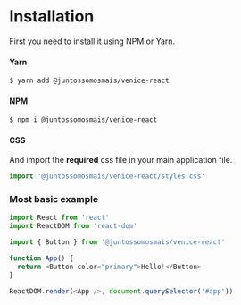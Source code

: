 
<Meta title="Getting Started|Usage/Installation" />

# Installation

First you need to install it using NPM or Yarn.

#### Yarn

```sh
$ yarn add @juntossomosmais/venice-react
```

#### NPM

```sh
$ npm i @juntossomosmais/venice-react
```

#### CSS

And import the **required** css file in your main application file.

```js
import '@juntossomosmais/venice-react/styles.css'
```

### Most basic example

```js
import React from 'react'
import ReactDOM from 'react-dom'

import { Button } from '@juntossomosmais/venice-react'

function App() {
  return <Button color="primary">Hello!</Button>
}

ReactDOM.render(<App />, document.querySelector('#app'))
```
